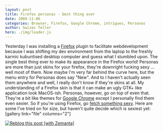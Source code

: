 ```yaml
---
layout: post
title: Firefox personas - best thing ever
date: 2009-11-06
categories: Browser, Firefox, Google Chrome, intrigues, Personas
author: Swizec Teller
hero: ./img/loader.js
---
```


Yesterday I was installing a [Firefox](http://www.mozilla.com/en-US/firefox/ "Firefox") plugin to facilitate webdevelopment because I was shifting my dev environment from the laptop to the freshly karmic kubuntised desktop computer and guess what I stumbled upon. The single best thing ever to make its appearance in the Firefox world! Personas are more than just skins for your firefox, they're downright fucking sexy ... well most of them. Now maybe I'm very far behind the curve here, but the menu entry for Personas does say "New". And to I haven't actually seen them anywhere and well, I really don't know if they're skins at all. My understanding of a Firefox skin is that it can make an ugly GTK+ like application look MacOS-ish. Personas, however, go on top of even that. They're a bit like themes for [Google Chrome](http://www.google.com/chrome "Google Chrome") except I personally find them even sexier. So if you're using Firefox, go [fetch something sexy](https://addons.mozilla.org/en-US/firefox/personas/). Here are some I've tried on for size, but haven't quite decide which is sexiest yet: \[gallery link="file" columns="2"]

[![Reblog this post \[with Zemanta\]](http://img.zemanta.com/reblog_e.png?x-id=8ae49c52-9517-4774-a815-ecb0262402b4)](http://reblog.zemanta.com/zemified/8ae49c52-9517-4774-a815-ecb0262402b4/ "Reblog this post \[with Zemanta]")
